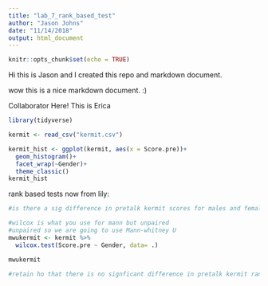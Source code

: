 ```yaml
---
title: "lab_7_rank_based_test"
author: "Jason Johns"
date: "11/14/2018"
output: html_document
---
```


```r
knitr::opts_chunk$set(echo = TRUE)
```

Hi this is Jason and I created this repo and markdown document.

wow this is a nice markdown document. :)

Collaborator Here! This is Erica 
```r
library(tidyverse)

kermit <- read_csv("kermit.csv")

kermit_hist <- ggplot(kermit, aes(x = Score.pre))+
  geom_histogram()+
  facet_wrap(~Gender)+
  theme_classic()
kermit_hist
```


rank based tests now from lily:
```r
#is there a sig difference in pretalk kermit scores for males and females

#wilcox is what you use for mann but unpaired
#unpaired so we are going to use Mann-whitney U 
mwukermit <- kermit %>% 
  wilcox.test(Score.pre ~ Gender, data= .)

mwukermit

#retain ho that there is no signficant difference in pretalk kermit ranks. #technically median can be used if distributions are similar across groups otherwise just ranks 
```




